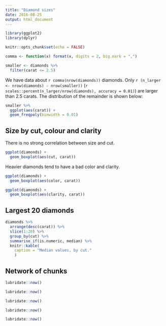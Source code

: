 ```yaml
---
title: "Diamond sizes"
date: 2016-08-25
output: html_document
---
```


```r
library(ggplot2)
library(dplyr)

knitr::opts_chunk$set(echo = FALSE)

comma <- function(x) format(x, digits = 2, big.mark = ",")

smaller <- diamonds %>% 
  filter(carat <= 2.5)
```

We have data about `r comma(nrow(diamonds))` diamonds. Only 
`r (n_larger <- nrow(diamonds) - nrow(smaller))` 
(`r scales::percent(n_larger/nrow(diamonds), accuracy = 0.01)`) 
are larger than 2.5 carats. The distribution of the remainder 
is shown below:

```r
smaller %>% 
  ggplot(aes(carat)) + 
  geom_freqpoly(binwidth = 0.01)
```

## Size by cut, colour and clarity

There is no strong correlation between size and cut.

```r
ggplot(diamonds) +
  geom_boxplot(aes(cut, carat))
```

Heavier diamonds tend to have a bad color and clarity.

```r
ggplot(diamonds) +
  geom_boxplot(aes(color, carat))

ggplot(diamonds) +
  geom_boxplot(aes(clarity, carat))
```

## Largest 20 diamonds

```r
diamonds %>% 
  arrange(desc(carat)) %>% 
  slice(1:20) %>% 
  group_by(cut) %>% 
  summarise_if(is.numeric, median) %>% 
  knitr::kable(
    caption = "Median values, by cut."
    )
```

## Network of chunks

```r
lubridate::now()
```

```r
lubridate::now()
```

```r
lubridate::now()
```

```r
lubridate::now()
```

```r
lubridate::now()
```
